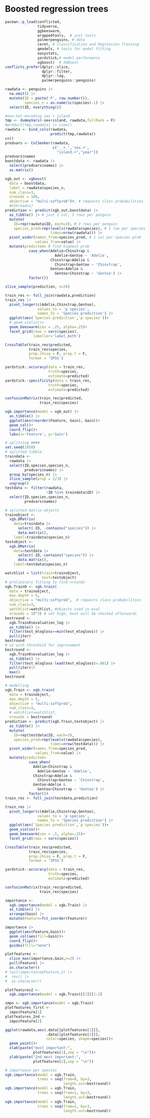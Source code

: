 # Boosted regression trees

```r
pacman::p_load(conflicted,
               tidyverse,
               ggbeeswarm,
               wrappedtools,  # just tools 
               palmerpenguins, # data
               caret, # Classification and Regression Training
               gmodels, # tools for model fitting
               easystats, 
               yardstick,# model performance
               xgboost)  # XGBoost
conflicts_prefer(dplyr::slice, 
                 dplyr::filter,
                 dplyr::lag,
                 palmerpenguins::penguins)

rawdata <- penguins |> 
  na.omit() |> 
  mutate(ID = paste('P', row_number()),
         species_n = as.numeric(species)-1) |> 
  select(ID, everything())
```

```r
#one-hot-encoding sex + island
tmp <- dummyVars(~sex+island, rawdata,fullRank = F)
#predict(tmp,rawdata) |> view()
rawdata <- bind_cols(rawdata,
                     predict(tmp,rawdata))
cn()
predvars <- ColSeeker(rawdata,
                      c('_.+_','sex.+',
                        "island.+","year"))
predvars$names
boostdata <- rawdata |> 
  select(predvars$names) |> 
  as.matrix()
```

```r
xgb_out <- xgboost(
  data = boostdata,
  label = rawdata$species_n,
  num_class=3,
  nrounds = 100,
  objective = "multi:softprob")#, # requests class probabilities
  #nthread=1) 
prediction <- predict(xgb_out,boostdata) |> 
  as_tibble() |> # just 1 col, 3 rows per penguin
  mutate(
    ID=rep(rawdata$ID, each=3), # 3 rows per penguin
    species_pred=rep(levels(rawdata$species), # 1 row per species
                     times=nrow(rawdata))) |> 
  pivot_wider(names_from=species_pred, # 1 col per species prob
              values_from=value) |> 
  mutate(predicted= # find highest prob
           case_when(Adelie>Chinstrap &
                       Adelie>Gentoo ~ 'Adelie',
                     Chinstrap>Adelie &
                       Chinstrap>Gentoo ~ 'Chinstrap',
                     Gentoo>Adelie &
                       Gentoo>Chinstrap ~ 'Gentoo') |> 
           factor())

slice_sample(prediction, n=20)
```

```r
train_res <- full_join(rawdata,prediction)
train_res |> 
  pivot_longer(c(Adelie,Chinstrap,Gentoo),
               values_to = 'p species',
               names_to = 'Species prediction') |> 
  ggplot(aes(`Species prediction`,`p species`))+
  # geom_violin()+
  geom_beeswarm(cex = .25, alpha=.25)+
  facet_grid(rows = vars(species),
             labeller='label_both')

CrossTable(train_res$predicted,
           train_res$species,
           prop.chisq = F, prop.t = F,
           format = 'SPSS')

yardstick::accuracy(data = train_res,
                    truth=species,
                    estimate=predicted)
yardstick::specificity(data = train_res,
                    truth=species,
                    estimate=predicted)

confusionMatrix(train_res$predicted,
                train_res$species)  

xgb.importance(model = xgb_out) |> 
  as_tibble() |> 
  ggplot(aes(reorder(Feature, Gain), Gain))+
  geom_col()+
  coord_flip()+
  labs(x='Feature', y='Gain')
```

```r
# splitting ####
set.seed(1958)
# splitted tibble
traindata <- 
  rawdata |> 
  select(ID,species,species_n,
         predvars$names) |> 
  group_by(species_n) |> 
  slice_sample(prop = 2/3) |> 
  ungroup()
testdata <- filter(rawdata,
                   !ID %in% traindata$ID) |> 
  select(ID,species,species_n,
         predvars$names) 

# splitted matrix-objects
trainobject <- 
  xgb.DMatrix(
    data=traindata |> 
      select(-ID, -contains("species")) |> 
      data.matrix(),
    label=traindata$species_n)
testobject <- 
  xgb.DMatrix(
    data=testdata |>
      select(-ID,-contains("species")) |> 
      data.matrix(),
    label=testdata$species_n)
```

```r
watchlist = list(train=trainobject, 
                 test=testobject)
# preliminary fitting to find nrounds
xgb.Train0 <- xgb.train(
  data = trainobject, 
  max.depth = 5,
  objective = "multi:softprob",  # requests class probabilities
  num_class=3,
  watchlist=watchlist, #objects used in eval
  nrounds = 10^3) # set high, best will be checked afterwards
bestround <- 
  xgb.Train0$evaluation_log |> 
  as_tibble() |> 
  filter(test_mlogloss==min(test_mlogloss)) |> 
  pull(iter)
bestround
# v2 with threshold for improvement
bestround <- 
  xgb.Train0$evaluation_log |> 
  as_tibble() |> 
  filter(test_mlogloss-lead(test_mlogloss)>.001) |> 
  pull(iter)|> 
  max()
bestround
```

```r
# modelling
xgb.Train <- xgb.train(
  data = trainobject, 
  max.depth = 5,
  objective = "multi:softprob", 
  num_class=3,
  # watchlist=watchlist, 
  nrounds = bestround)
prediction <- predict(xgb.Train,testobject) |> 
  as_tibble() |> 
  mutate(
    ID=rep(testdata$ID, each=3),
    species_pred=rep(levels(rawdata$species),
                     times=nrow(testdata))) |> 
  pivot_wider(names_from=species_pred,
              values_from=value) |> 
  mutate(predicted=
           case_when(
             Adelie>Chinstrap &
               Adelie>Gentoo ~ 'Adelie',
             Chinstrap>Adelie &
               Chinstrap>Gentoo ~ 'Chinstrap',
             Gentoo>Adelie &
               Gentoo>Chinstrap ~ 'Gentoo') |> 
           factor())
train_res <- full_join(testdata,prediction)
```

```r
train_res |> 
  pivot_longer(c(Adelie,Chinstrap,Gentoo),
               values_to = 'p species',
               names_to = 'Species prediction') |> 
  ggplot(aes(`Species prediction`,`p species`))+
  geom_violin()+
  geom_beeswarm(cex = .5, alpha=.25)+
  facet_grid(rows = vars(species))

CrossTable(train_res$predicted,
           train_res$species,
           prop.chisq = F, prop.t = F,
           format = 'SPSS')

yardstick::accuracy(data = train_res,
                    truth=species,
                    estimate=predicted)

confusionMatrix(train_res$predicted,
                train_res$species)  

importance <- 
  xgb.importance(model = xgb.Train) |> 
  as_tibble() |> 
  arrange(Gain) |> 
  mutate(Feature=fct_inorder(Feature))

importance |> 
  ggplot(aes(Feature,Gain))+
  geom_col(aes(fill=Gain))+
  coord_flip()+
  guides(fill="none")

plotfeatures <- 
  slice_max(importance,Gain,n=2) |> 
  pull(Feature) |> 
  as.character()
# tail(importance$Feature,2) |> 
#  rev() |> 
#  as.character()

plotfeatures2 <- 
  xgb.importance(model = xgb.Train)[[1]][1:2] 

impo <- xgb.importance(model = xgb.Train)
plotfeatures_first <- 
  impo$Feature[1] 
plotfeatures_2nd <- 
  impo$Feature[2] 

ggplot(rawdata,aes(.data[[plotfeatures[1]]],
                   .data[[plotfeatures[2]]],
                   color=species, shape=species))+
  geom_point()+
  xlab(paste("most important:",
             plotfeatures[1],sep = "\n"))+
  ylab(paste("2nd most important:",
             plotfeatures[2],sep = "\n"))

# importance per species
xgb.importance(model = xgb.Train, 
               trees = seq(from=0, by=3, 
                           length.out=bestround))
xgb.importance(model = xgb.Train, 
               trees = seq(from=1, by=3, 
                           length.out=bestround))
xgb.importance(model = xgb.Train, 
               trees = seq(from=2, by=3, 
                           length.out=bestround))


```
